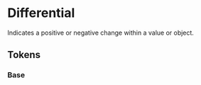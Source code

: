 
<Meta title="Theme/Characteristics/Differential" />

# Differential

Indicates a positive or negative change within a value or object.

## Tokens

### Base

<Canvas>
  <Story name="Base">
    <DocGrid>
      <ColorBlock colorVar="--salt-differential-positive-foreground" />
      <ColorBlock colorVar="--salt-differential-negative-foreground" />
    </DocGrid>
  </Story>
</Canvas>
